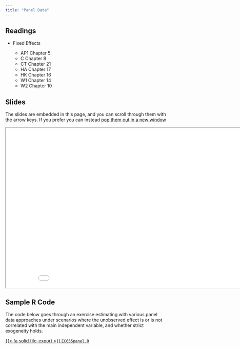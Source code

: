 ```yaml
---
title: "Panel Data"
---
```



## Readings

- Fixed Effects

    - AP1 Chapter 5
    - C Chapter 8
    - CT Chapter 21
    - HA Chapter 17
    - HK Chapter 16
    - W1 Chapter 14
    - W2 Chapter 10


## Slides

The slides are embedded in this page, and you can scroll through them with the arrow keys.  If you prefer you can instead <a href="/slides/paneldata/index.html" target="_blank">pop them out in a new window</a>

<div>

```{=html}
<p align="center"><iframe width="890" height="500" class="slide-deck" src="/slides/paneldata/"></iframe></p>
```

</div>

## Sample R Code

The code below goes through an exercise estimating with various panel data approaches under scenarios where the unobserved effect is or is not correlated with the main independent variable, and whether strict exogeneity holds.

[{{< fa solid file-export >}} `EC655panel.R`](/files/tutorials/EC655panel.R)





